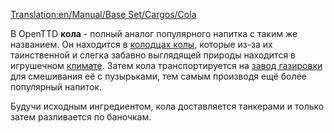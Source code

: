 [[Translation:en/Manual/Base Set/Cargos/Cola]]

{{ru/Груз| груз=Кола
| изображение=en/ColaWells.png| производит=[[ru/Manual/Base Set/Industries/Колодцы колы| Колодцы колы]]
| принимает=[[ru/Manual/Base Set/Industries/Завод газировки| Завод газировки]]
}}
В OpenTTD '''кола''' - полный аналог популярного напитка с таким же названием. Он находится в [[ru/Manual/Base Set/Industries/Колодцы колы|колодцах колы]], которые из-за их таинственной и слегка забавно выглядящей природы находится в игрушечном [[ru/Manual/Климат| климате]]. Затем кола транспортируется на [[ru/Manual/Base Set/Industries/Завод газировки| завод газировки]] для смешивания её с пузырьками, тем самым производя ещё более популярный напиток.

Будучи исходным ингредиентом, кола доставляется танкерами и только затем разливается по баночкам.